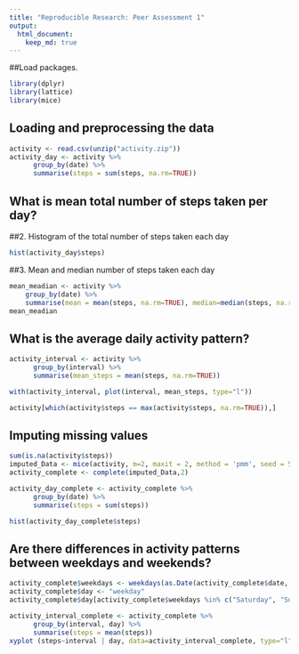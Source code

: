 ```yaml
---
title: "Reproducible Research: Peer Assessment 1"
output: 
  html_document:
    keep_md: true
---
```



##Load packages.
```r
library(dplyr)
library(lattice)
library(mice)

```


## Loading and preprocessing the data
```r
activity <- read.csv(unzip("activity.zip"))
activity_day <- activity %>%
      group_by(date) %>%
      summarise(steps = sum(steps, na.rm=TRUE))
```


## What is mean total number of steps taken per day?


##2. Histogram of the total number of steps taken each day
```r
hist(activity_day$steps)
```

##3. Mean and median number of steps taken each day
```r
mean_meadian <- activity %>%
    group_by(date) %>%
    summarise(mean = mean(steps, na.rm=TRUE), median=median(steps, na.rm=TRUE))
mean_meadian
```

## What is the average daily activity pattern?
```r
activity_interval <- activity %>%
      group_by(interval) %>%
      summarise(mean_steps = mean(steps, na.rm=TRUE))

with(activity_interval, plot(interval, mean_steps, type="l"))

activity[which(activity$steps == max(activity$steps, na.rm=TRUE)),]

```

## Imputing missing values

```r
sum(is.na(activity$steps))
imputed_Data <- mice(activity, m=2, maxit = 2, method = 'pmm', seed = 500)
activity_complete <- complete(imputed_Data,2)

activity_day_complete <- activity_complete %>%
      group_by(date) %>%
      summarise(steps = sum(steps))

hist(activity_day_complete$steps)

```

## Are there differences in activity patterns between weekdays and weekends?

```r
activity_complete$weekdays <- weekdays(as.Date(activity_complete$date,'%Y-%m-%d'))
activity_complete$day <- "weekday"
activity_complete$day[activity_complete$weekdays %in% c("Saturday", "Sunday")] <- "weekend"

activity_interval_complete <- activity_complete %>%
      group_by(interval, day) %>%
      summarise(steps = mean(steps))
xyplot (steps~interval | day, data=activity_interval_complete, type="l")
```
